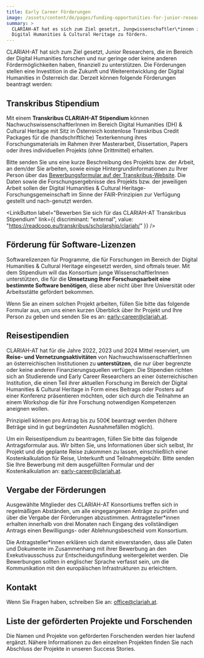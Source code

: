 ```yaml
---
title: Early Career Förderungen
image: /assets/content/de/pages/funding-opportunities-for-junior-researcher/image.jpg
summary: >
  CLARIAH-AT hat es sich zum Ziel gesetzt, Jungwissenschaftler\*innen im Bereich
  Digital Humanities & Cultural Heritage zu fördern.
---
```

CLARIAH-AT hat sich zum Ziel gesetzt, Junior Researchers, die im Bereich der Digital Humanities forschen und nur geringe oder keine anderen Fördermöglichkeiten haben, finanziell zu unterstützen. Die Förderungen stellen eine Investition in die Zukunft und Weiterentwicklung der Digital Humanities in Österreich dar. Derzeit können folgende Förderungen beantragt werden:

## Transkribus Stipendium

Mit einem **Transkribus CLARIAH-AT Stipendium** können NachwuchswissenschaftlerInnen im Bereich Digital Humanities (DH) & Cultural Heritage mit Sitz in Österreich kostenlose Transkribus Credit Packages für die (handschriftliche) Texterkennung ihres Forschungsmaterials im Rahmen ihrer Masterarbeit, Dissertation, Papers oder ihres individuellen Projekts (ohne Drittmittel) erhalten.

Bitte senden Sie uns eine kurze Beschreibung des Projekts bzw. der Arbeit, an dem/der Sie arbeiten, sowie einige Hintergrundinformationen zu Ihrer Person über das [Bewerbungsformular auf der Transkribus-Website](https://readcoop.eu/transkribus/scholarship/clariah/). Die Daten sowie die Forschungsergebnisse des Projekts bzw. der jeweiligen Arbeit sollen der Digital Humanities & Cultural Heritage-Forschungsgemeinschaft im Sinne der FAIR-Prinzipien zur Verfügung gestellt und nach-genutzt werden.

<LinkButton label="Bewerben Sie sich für das CLARIAH-AT Transkribus Stipendium" link={{ discriminant: "external", value: "https://readcoop.eu/transkribus/scholarship/clariah/" }} />

## Förderung für Software-Lizenzen

Softwarelizenzen für Programme, die für Forschungen im Bereich der Digital Humanities & Cultural Heritage eingesetzt werden, sind oftmals teuer. Mit dem Stipendium will das Konsortium junge WissenschaftlerInnen unterstützen, die für die **Umsetzung Ihrer Forschungsarbeit eine bestimmte Software benötigen**, diese aber nicht über Ihre Universität oder Arbeitsstätte gefördert bekommen.

Wenn Sie an einem solchen Projekt arbeiten, füllen Sie bitte das folgende Formular aus, um uns einen kurzen Überblick über Ihr Projekt und Ihre Person zu geben und senden Sie es an: [early-career@clariah.at](mailto:early-career@clariah.at).

<DownloadButton label="Antrag für Softwarelizenzen herunterladen (Word)" href="/assets/content/de/pages/funding-opportunities-for-junior-researcher/aktualisiert_formular_lizenzpool_clariah_at.docx" />

## Reisestipendien

CLARIAH-AT hat für die Jahre 2022, 2023 und 2024 Mittel reserviert, um **Reise- und Vernetzungsaktivitäten** von NachwuchswissenschaftlerInnen an österreichischen Institutionen zu **unterstützen**, die nur über begrenzte oder keine anderen Finanzierungsquellen verfügen: Die Stipendien richten sich an Studierende und Early Career Researchers an einer österreichischen Institution, die einen Teil ihrer aktuellen Forschung im Bereich der Digital Humanities & Cultural Heritage in Form eines Beitrags oder Posters auf einer Konferenz präsentieren möchten, oder sich durch die Teilnahme an einem Workshop die für ihre Forschung notwendigen Kompetenzen aneignen wollen.

Prinzipiell können pro Antrag bis zu 500€ beantragt werden (höhere Beträge sind in gut begründeten Ausnahmefällen möglich).

Um ein Reisestipendium zu beantragen, füllen Sie bitte das folgende Antragsformular aus. Wir bitten Sie, uns Informationen über sich selbst, Ihr Projekt und die geplante Reise zukommen zu lassen, einschließlich einer Kostenkalkulation für Reise, Unterkunft und Teilnahmegebühr. Bitte senden Sie Ihre Bewerbung mit dem ausgefüllten Formular und der Kostenkalkulation an: [early-career@clariah.at](mailto:early-career@clariah.at).

<DownloadButton label="Antrag für Reisestipendien herunterladen (Word)" href="/assets/content/de/pages/funding-opportunities-for-junior-researcher/aktualisiert_clariah-at_travelgrants.docx" />

## Vergabe der Förderungen

Ausgewählte Mitglieder des CLARIAH-AT Konsortiums treffen sich in regelmäßigen Abständen, um alle eingegangenen Anträge zu prüfen und über die Vergabe der Förderungen abzustimmen. Antragsteller\*innen erhalten innerhalb von drei Monaten nach Eingang des vollständigen Antrags einen Bewilligungs- oder Ablehnungsbescheid vom Konsortium.

Die Antragsteller\*innen erklären sich damit einverstanden, dass alle Daten und Dokumente im Zusammenhang mit ihrer Bewerbung an den Exekutivausschuss zur Entscheidungsfindung weitergeleitet werden. Die Bewerbungen sollten in englischer Sprache verfasst sein, um die Kommunikation mit den europäischen Infrastrukturen zu erleichtern.

## Kontakt

Wenn Sie Fragen haben, schreiben Sie an: [office@clariah.at](mailto:office@clariah.at).

## Liste der geförderten Projekte und Forschenden

Die Namen und Projekte von geförderten Forschenden werden hier laufend ergänzt. Nähere Informationen zu den einzelnen Projekten finden Sie nach Abschluss der Projekte in unseren Success Stories.
